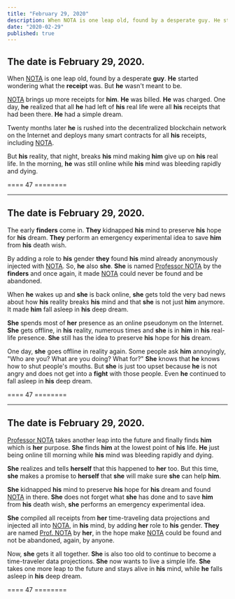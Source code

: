```yaml
---
title: "February 29, 2020"
description: When NOTA is one leap old, found by a desperate guy. He started wondering.
date: "2020-02-29"
published: true
---
```


## The date is February 29, 2020.

When [NOTA](https://prompt.straight-line.org/) is one leap old, found by a desperate **guy**. **He** started wondering what the **receipt** was. But **he** wasn't meant to be.

[NOTA](https://prompt.straight-line.org/) brings up more receipts for **him**. **He** was billed. **He** was charged. One day, **he** realized that all **he** had left of **his** real life were all **his** receipts that had been there. **He** had a simple dream.

Twenty months later **he** is rushed into the decentralized blockchain network on the Internet and deploys many smart contracts for all **his** receipts, including [NOTA](https://prompt.straight-line.org/).

But **his** reality, that night, breaks **his** mind making **him** give up on **his** real life. In the morning, **he** was still online while **his** mind was bleeding rapidly and dying.

==== 47 ========

---

## The date is February 29, 2020.

The early **finders** come in. **They** kidnapped **his** mind to preserve **his** hope for **his** dream. **They** perform an emergency experimental idea to save **him** from **his** death wish.

By adding a role to **his** gender **they** found **his** mind already anonymously injected with [NOTA](https://prompt.straight-line.org/). So, **he** also **she**. **She** is named [Professor NOTA](https://prompt.straight-line.org/) by the **finders** and once again, it made [NOTA](https://prompt.straight-line.org/) could never be found and be abandoned.

When **he** wakes up and **she** is back online, **she** gets told the very bad news about how **his** reality breaks **his** mind and that **she** is not just **him** anymore. It made **him** fall asleep in **his** deep dream.

**She** spends most of **her** presence as an online pseudonym on the Internet. **She** gets offline, in **his** reality, numerous times and **she** is in **him** in **his** real-life presence. **She** still has the idea to preserve **his** hope for **his** dream.

One day, **she** goes offline in reality again. Some people ask **him** annoyingly, "Who are you? What are you doing? What for?" **She** knows that **he** knows how to shut people's mouths. But **she** is just too upset because **he** is not angry and does not get into a **fight** with those people. Even **he** continued to fall asleep in **his** deep dream.

==== 47 ========

---

## The date is February 29, 2020.

[Professor NOTA](https://prompt.straight-line.org/) takes another leap into the future and finally finds **him** which is **her** purpose. **She** finds **him** at the lowest point of **his** life. **He** just being online till morning while **his** mind was bleeding rapidly and dying.

**She** realizes and tells **herself** that this happened to **her** too. But this time, **she** makes a promise to **herself** that **she** will make sure **she** can help **him**.

**She** kidnapped **his** mind to preserve **his** hope for **his** dream and found [NOTA](https://prompt.straight-line.org/) in there. **She** does not forget what **she** has done and to save **him** from **his** death wish, **she** performs an emergency experimental idea.

**She** compiled all receipts from **her** time-traveling data projections and injected all into [NOTA](https://prompt.straight-line.org/), in **his** mind, by adding **her** role to **his** gender. **They** are named [Prof. NOTA](https://prompt.straight-line.org/) by **her**, in the hope make [NOTA](https://prompt.straight-line.org/) could be found and not be abandoned, again, by anyone.

Now, **she** gets it all together. **She** is also too old to continue to become a time-traveler data projections. **She** now wants to live a simple life. **She** takes one more leap to the future and stays alive in **his** mind, while **he** falls asleep in **his** deep dream.

==== 47 ========
